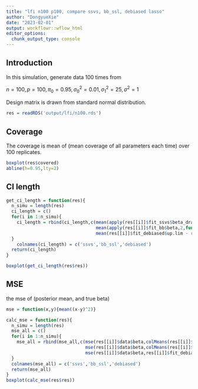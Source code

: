 ```yaml
---
title: "lfi n100 p100, compare ssvs, bb_ssl, debiased lasso"
author: "DongyueXie"
date: "2023-02-01"
output: workflowr::wflow_html
editor_options:
  chunk_output_type: console
---
```


## Introduction

In this simulation, generate data 100 times from 

$n = 100, p = 100, \pi_0 = 0.95, \sigma^2_0 = 0.01, \sigma^2_1 = 25, \sigma^2 = 1$

Design matrix is drawn from standard normal distribution.

```r
res = readRDS('output/lfi/n100.rds')
```

## Coverage 

The coverage is mean of (mean coverage of all parameters each time) over 100 replicates. 

```r
boxplot(res$covered)
abline(h=0.95,lty=2)
```


## CI length

```r
get_ci_length = function(res){
  n_simu = length(res)
  ci_length = c()
  for(i in 1:n_simu){
    ci_length = rbind(ci_length,c(mean(apply(res[[i]]$fit_ssvs$beta_draws,2,function(z){quantile(z,0.975)})-apply(res[[i]]$fit_ssvs$beta_draws,2,function(z){quantile(z,0.025)})),
                                  mean(apply(res[[i]]$fit_bb$beta,2,function(z){quantile(z,0.975)})-apply(res[[i]]$fit_bb$beta,2,function(z){quantile(z,0.025)})),
                                  mean(res[[i]]$fit_debiased$up.lim - res[[i]]$fit_debiased$low.lim)))
  }
    colnames(ci_length) = c('ssvs','bb_ssl','debiased')
  return(ci_length)
}

boxplot(get_ci_length(res$res))
```

## MSE

the mse of (posterior mean, and true beta)

```r
mse = function(x,y){mean((x-y)^2)}

calc_mse = function(res){
  n_simu = length(res)
  mse_all = c()
  for(i in 1:n_simu){
    mse_all = rbind(mse_all,c(mse(res[[i]]$data$beta,colMeans(res[[i]]$fit_ssvs$beta_draws)),
                              mse(res[[i]]$data$beta,colMeans(res[[i]]$fit_bb$beta)),
                              mse(res[[i]]$data$beta,res[[i]]$fit_debiased$coef)))
  }
  colnames(mse_all) = c('ssvs','bb_ssl','debiased')
  return(mse_all)
}
boxplot(calc_mse(res$res))
```


